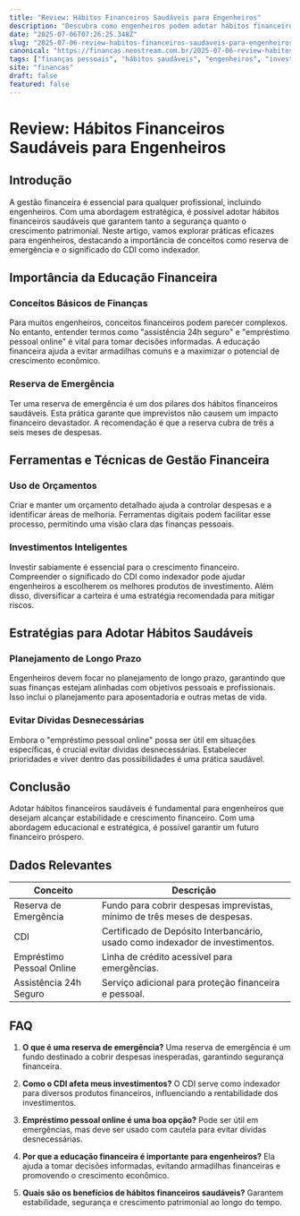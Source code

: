 ```yaml
---
title: "Review: Hábitos Financeiros Saudáveis para Engenheiros"
description: "Descubra como engenheiros podem adotar hábitos financeiros saudáveis para garantir segurança financeira, incluindo a importância da reserva de emergência e o significado do CDI."
date: "2025-07-06T07:26:25.348Z"
slug: "2025-07-06-review-habitos-financeiros-saudaveis-para-engenheiros"
canonical: "https://financas.neostream.com.br/2025-07-06-review-habitos-financeiros-saudaveis-para-engenheiros"
tags: ["finanças pessoais", "hábitos saudáveis", "engenheiros", "investimentos", "educação financeira"]
site: "financas"
draft: false
featured: false
---
```


# Review: Hábitos Financeiros Saudáveis para Engenheiros

## Introdução

A gestão financeira é essencial para qualquer profissional, incluindo engenheiros. Com uma abordagem estratégica, é possível adotar hábitos financeiros saudáveis que garantem tanto a segurança quanto o crescimento patrimonial. Neste artigo, vamos explorar práticas eficazes para engenheiros, destacando a importância de conceitos como reserva de emergência e o significado do CDI como indexador.

## Importância da Educação Financeira

### Conceitos Básicos de Finanças
Para muitos engenheiros, conceitos financeiros podem parecer complexos. No entanto, entender termos como "assistência 24h seguro" e "empréstimo pessoal online" é vital para tomar decisões informadas. A educação financeira ajuda a evitar armadilhas comuns e a maximizar o potencial de crescimento econômico.

### Reserva de Emergência
Ter uma reserva de emergência é um dos pilares dos hábitos financeiros saudáveis. Esta prática garante que imprevistos não causem um impacto financeiro devastador. A recomendação é que a reserva cubra de três a seis meses de despesas.

## Ferramentas e Técnicas de Gestão Financeira

### Uso de Orçamentos
Criar e manter um orçamento detalhado ajuda a controlar despesas e a identificar áreas de melhoria. Ferramentas digitais podem facilitar esse processo, permitindo uma visão clara das finanças pessoais.

### Investimentos Inteligentes
Investir sabiamente é essencial para o crescimento financeiro. Compreender o significado do CDI como indexador pode ajudar engenheiros a escolherem os melhores produtos de investimento. Além disso, diversificar a carteira é uma estratégia recomendada para mitigar riscos.

## Estratégias para Adotar Hábitos Saudáveis

### Planejamento de Longo Prazo
Engenheiros devem focar no planejamento de longo prazo, garantindo que suas finanças estejam alinhadas com objetivos pessoais e profissionais. Isso inclui o planejamento para aposentadoria e outras metas de vida.

### Evitar Dívidas Desnecessárias
Embora o "empréstimo pessoal online" possa ser útil em situações específicas, é crucial evitar dívidas desnecessárias. Estabelecer prioridades e viver dentro das possibilidades é uma prática saudável.

## Conclusão

Adotar hábitos financeiros saudáveis é fundamental para engenheiros que desejam alcançar estabilidade e crescimento financeiro. Com uma abordagem educacional e estratégica, é possível garantir um futuro financeiro próspero.

## Dados Relevantes

| Conceito                     | Descrição                                                                 |
|------------------------------|---------------------------------------------------------------------------|
| Reserva de Emergência        | Fundo para cobrir despesas imprevistas, mínimo de três meses de despesas. |
| CDI                          | Certificado de Depósito Interbancário, usado como indexador de investimentos. |
| Empréstimo Pessoal Online    | Linha de crédito acessível para emergências.                              |
| Assistência 24h Seguro       | Serviço adicional para proteção financeira e pessoal.                     |

## FAQ

1. **O que é uma reserva de emergência?**
   Uma reserva de emergência é um fundo destinado a cobrir despesas inesperadas, garantindo segurança financeira.

2. **Como o CDI afeta meus investimentos?**
   O CDI serve como indexador para diversos produtos financeiros, influenciando a rentabilidade dos investimentos.

3. **Empréstimo pessoal online é uma boa opção?**
   Pode ser útil em emergências, mas deve ser usado com cautela para evitar dívidas desnecessárias.

4. **Por que a educação financeira é importante para engenheiros?**
   Ela ajuda a tomar decisões informadas, evitando armadilhas financeiras e promovendo o crescimento econômico.

5. **Quais são os benefícios de hábitos financeiros saudáveis?**
   Garantem estabilidade, segurança e crescimento patrimonial ao longo do tempo.